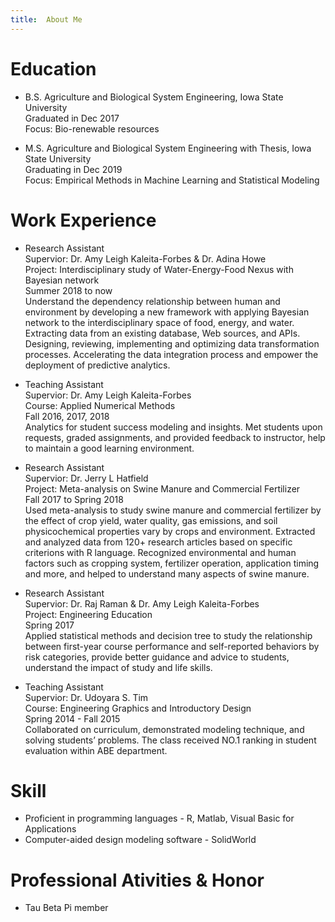```yaml
---
title:  About Me 
---
```


# Education
* B.S. Agriculture and Biological System Engineering, Iowa State University  
  Graduated in Dec 2017  
  Focus: Bio\-renewable resources
  
* M.S. Agriculture and Biological System Engineering with Thesis, Iowa State University  
  Graduating in Dec 2019  
  Focus: Empirical Methods in Machine Learning and Statistical Modeling

# Work Experience
* Research Assistant  
  Supervior: Dr. Amy Leigh Kaleita\-Forbes & Dr. Adina Howe  
  Project: Interdisciplinary study of Water\-Energy\-Food Nexus with Bayesian network  
  Summer 2018 to now  
  Understand the dependency relationship between human and environment by developing a new framework with applying Bayesian network to the interdisciplinary space of food, energy, and water. Extracting data from an existing database, Web sources, and APIs. Designing, reviewing, implementing and optimizing data transformation processes. Accelerating the data integration process and empower the deployment of predictive analytics.

* Teaching Assistant  
  Supervior: Dr. Amy Leigh Kaleita\-Forbes  
  Course: Applied Numerical Methods  
  Fall 2016, 2017, 2018  
  Analytics for student success modeling and insights. Met students upon requests, graded assignments, and provided feedback to instructor, help to maintain a good learning environment. 

* Research Assistant  
  Supervior: Dr. Jerry L Hatfield  
  Project: Meta\-analysis on Swine Manure and Commercial Fertilizer  
  Fall 2017 to Spring 2018  
  Used meta\-analysis to study swine manure and commercial fertilizer by the effect of crop yield, water quality, gas emissions, and soil physicochemical properties vary by crops and environment. Extracted and analyzed data from 120+ research articles based on specific criterions with R language. Recognized environmental and human factors such as cropping system, fertilizer operation, application timing and more, and helped to understand many aspects of swine manure.

* Research Assistant  
  Supervior: Dr. Raj Raman & Dr. Amy Leigh Kaleita\-Forbes  
  Project: Engineering Education  
  Spring 2017  
  Applied statistical methods and decision tree to study the relationship between first\-year course performance and self\-reported behaviors by risk categories, provide better guidance and advice to students, understand the impact of study and life skills. 

* Teaching Assistant  
  Supervior: Dr. Udoyara S. Tim  
  Course: Engineering Graphics and Introductory Design  
  Spring 2014 \- Fall 2015  
  Collaborated on curriculum, demonstrated modeling technique, and solving students\’ problems. The class received NO.1 ranking in student evaluation within ABE department.

# Skill
* Proficient in programming languages \- R, Matlab, Visual Basic for Applications
* Computer\-aided design modeling software \- SolidWorld

# Professional Ativities & Honor 
* Tau Beta Pi member

